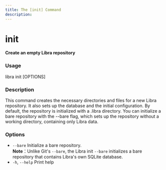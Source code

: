 ```yaml
---
title: The [init] Command
description:
---
```


# init

**Create an empty Libra repository**

### Usage

libra init [OPTIONS]

### Description

This command creates the necessary directories and files for a new Libra repository.
It also sets up the database and the initial configuration.
By default, the repository is initialized with a .libra directory. 
You can initialize a bare repository with the --bare flag, 
which sets up the repository without a working directory, containing only Libra data.

### Options

-   `--bare`
    Initialize a bare repository.<br>
    **Note**：Unlike Git's `--bare`, the Libra init `--bare` initializes a bare repository 
    that contains Libra's own SQLite database.  
-   `-h`, `--help` Print help
